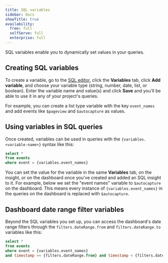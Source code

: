 ```yaml
---
title: SQL variables
sidebar: Docs
showTitle: true
availability:
  free: full
  selfServe: full
  enterprise: full
---
```


SQL variables enable you to dynamically set values in your queries. 

## Creating SQL variables

To create a variable, go to the [SQL editor](https://app.posthog.com/sql), click the **Variables** tab, click **Add variable**, and choose your variable type (string, number, date, list, or boolean). Enter the variable name and value(s) and click **Save** and you'll be able to use it in any of your project's queries.

For example, you can create a list type variable with the key `event_names` and add events like `$pageview` and `$autocapture` as values.

<ProductScreenshot
  imageLight="https://res.cloudinary.com/dmukukwp6/image/upload/q_auto,f_auto/Clean_Shot_2025_10_02_at_17_04_16_2x_aac766c379.png"
  imageDark="https://res.cloudinary.com/dmukukwp6/image/upload/q_auto,f_auto/Clean_Shot_2025_10_02_at_17_04_41_2x_aaefee30c4.png"
  alt="Creating a variable"
  classes="rounded"
/>

## Using variables in SQL queries

Once created, variables can be used in queries with the `{variables.<variable-name>}` syntax like this:

```sql
select * 
from events 
where event = {variables.event_names}
```

You can set the value for the variable in the same **Variables** tab, on the insight, or on the dashboard once you've created and added an SQL insight to it. For example, below we set the "event names" variable to `$autocapture` on the dashboard. This means every instance of `{variables.event_names}` in the queries on the dashboard is replaced with `$autocapture`. 

<ProductScreenshot
  imageLight="https://res.cloudinary.com/dmukukwp6/image/upload/w_1600,c_limit,q_auto,f_auto/Clean_Shot_2025_10_02_at_17_12_45_2x_0e6a9a873a.png"
  imageDark="https://res.cloudinary.com/dmukukwp6/image/upload/w_1600,c_limit,q_auto,f_auto/Clean_Shot_2025_10_02_at_17_12_27_2x_b5f9fcff28.png"
  alt="Using a variable in a SQL query"
  classes="rounded"
/>

## Dashboard date range filter variables

Beyond the SQL variables you set up, you can access the dashboard's date range filters through the `filters.dateRange.from` and `filters.dateRange.to` variables like this:

```sql
select * 
from events 
where event = {variables.event_names}
and timestamp >= {filters.dateRange.from} and timestamp < {filters.dateRange.to}
```

<ProductScreenshot
  imageLight="https://res.cloudinary.com/dmukukwp6/image/upload/w_1600,c_limit,q_auto,f_auto/Clean_Shot_2025_10_02_at_17_16_57_2x_161c9b6f38.png"
  imageDark="https://res.cloudinary.com/dmukukwp6/image/upload/w_1600,c_limit,q_auto,f_auto/Clean_Shot_2025_10_02_at_17_17_11_2x_a670c7930a.png"
  alt="Using dashboard filter variables in a SQL query"
  classes="rounded"
/>